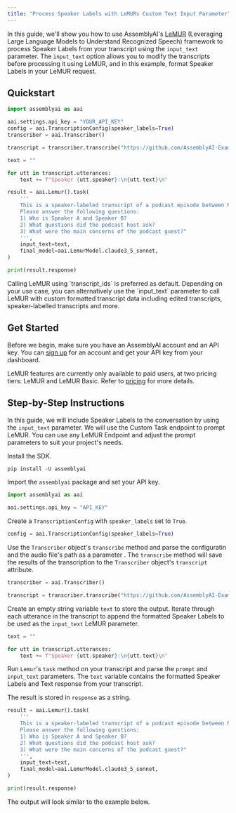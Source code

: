 ```yaml
---
title: "Process Speaker Labels with LeMURs Custom Text Input Parameter"
---
```


In this guide, we'll show you how to use AssemblyAI's [LeMUR](https://www.assemblyai.com/blog/lemur/) (Leveraging Large Language Models to Understand Recognized Speech) framework to process Speaker Labels from your transcript using the `input_text` parameter. The `input_text` option allows you to modify the transcripts before processing it using LeMUR, and in this example, format Speaker Labels in your LeMUR request.

## Quickstart

```python
import assemblyai as aai

aai.settings.api_key = "YOUR_API_KEY"
config = aai.TranscriptionConfig(speaker_labels=True)
transcriber = aai.Transcriber()

transcript = transcriber.transcribe("https://github.com/AssemblyAI-Examples/audio-examples/raw/main/20230607_me_canadian_wildfires.mp3", config=config)

text = ""

for utt in transcript.utterances:
    text += f"Speaker {utt.speaker}:\n{utt.text}\n"

result = aai.Lemur().task(
    '''
    This is a speaker-labeled transcript of a podcast episode between Michel Martin, NPR host, and Peter DeCarlo, a professor at Johns Hopkins University.
    Please answer the following questions:
    1) Who is Speaker A and Speaker B?
    2) What questions did the podcast host ask?
    3) What were the main concerns of the podcast guest?"
    ''',
    input_text=text,
    final_model=aai.LemurModel.claude3_5_sonnet,
)

print(result.response)
```

<Info>
  Calling LeMUR using `transcript_ids` is preferred as default. Depending on
  your use case, you can alternatively use the `input_text` parameter to call
  LeMUR with custom formatted transcript data including edited transcripts,
  speaker-labelled transcripts and more.
</Info>

## Get Started

Before we begin, make sure you have an AssemblyAI account and an API key. You can [sign up](https://assemblyai.com/dashboard/signup) for an account and get your API key from your dashboard.

LeMUR features are currently only available to paid users, at two pricing tiers: LeMUR and LeMUR Basic. Refer to [pricing](https://www.assemblyai.com/pricing) for more details.

## Step-by-Step Instructions

In this guide, we will include Speaker Labels to the conversation by using the `input_text` parameter. We will use the Custom Task endpoint to prompt LeMUR. You can use any LeMUR Endpoint and adjust the prompt parameters to suit your project's needs.

Install the SDK.

```python
pip install -U assemblyai
```

Import the `assemblyai` package and set your API key.

```python
import assemblyai as aai

aai.settings.api_key = "API_KEY"
```

Create a `TranscriptionConfig` with `speaker_labels` set to `True`.

```python
config = aai.TranscriptionConfig(speaker_labels=True)
```

Use the `Transcriber` object's `transcribe` method and parse the configuratin and the audio file's path as a parameter . The `transcribe` method will save the results of the transcription to the `Transcriber` object's `transcript` attribute.

```python
transcriber = aai.Transcriber()

transcript = transcriber.transcribe("https://github.com/AssemblyAI-Examples/audio-examples/raw/main/20230607_me_canadian_wildfires.mp3", config=config)
```

Create an empty string variable `text` to store the output. Iterate through each utterance in the transcript to append the formatted Speaker Labels to be used as the `input_text` LeMUR parameter.

```python
text = ""

for utt in transcript.utterances:
    text += f"Speaker {utt.speaker}:\n{utt.text}\n"
```

Run `Lemur`'s `task` method on your transcript and parse the `prompt` and `input_text` parameters. The `text` variable contains the formatted Speaker Labels and Text response from your transcript.

The result is stored in `response` as a string.

```python
result = aai.Lemur().task(
    '''
    This is a speaker-labeled transcript of a podcast episode between Michel Martin, NPR host, and Peter DeCarlo, a professor at Johns Hopkins University.
    Please answer the following questions:
    1) Who is Speaker A and Speaker B?
    2) What questions did the podcast host ask?
    3) What were the main concerns of the podcast guest?"
    ''',
    input_text=text,
    final_model=aai.LemurModel.claude3_5_sonnet,
)

print(result.response)
```

The output will look similar to the example below.
